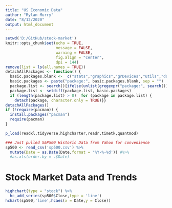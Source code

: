 ```yaml
---
title: "US Economic Data"
author: "Rylan Murry"
date: "8/12/2020"
output: html_document
---
```


```r
setwd('D:/GitHub/stock-market')
knitr::opts_chunk$set(echo = TRUE, 
                      message = FALSE, 
                      warning = FALSE, 
                      fig.align = "center",
                      dpi = 144)
remove(list = ls(all.names = TRUE))
detachAllPackages <- function() {
  basic.packages.blank <-  c("stats","graphics","grDevices","utils","datasets","methods","base")
  basic.packages <- paste("package:", basic.packages.blank, sep = "")
  package.list <- search()[ifelse(unlist(gregexpr("package:", search())) == 1,TRUE,FALSE)]
  package.list <- setdiff(package.list, basic.packages)
  if (length(package.list) > 0)  for (package in package.list) {
    detach(package, character.only = TRUE)}}
detachAllPackages()
if (!require(pacman)) {
  install.packages("pacman")
  require(pacman)
}

p_load(readxl,tidyverse,highcharter,readr,timetk,quantmod)
```

```r
### Just pulled S&P500 Historic Data from Yahoo for convenience
sp500 <- read_csv('sp500.csv') %>%
  mutate(Date = as.Date(Date,format = '%Y-%-%d')) #%>%
  #as.xts(order.by = .$Date)
```

# Stock Market Data and Trends

```r
highchart(type = "stock") %>%
  hc_add_series(sp500$Close,type = 'line')
hchart(sp500,'line',hcaes(x = Date,y = Close))
```
